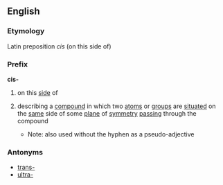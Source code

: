==English==
===Etymology===
Latin preposition ''cis'' (on this side of)
===Prefix===
'''cis-'''
# on this [[side]] of
#{{chemistry}} describing a [[compound]] in which two [[atom]]s or [[group]]s are [[situated]] on the [[same]] side of some [[plane]] of [[symmetry]] [[passing]] through the compound
#*Note: also used without the hyphen as a pseudo-adjective
===Antonyms===
*[[trans-]]
*[[ultra-]]